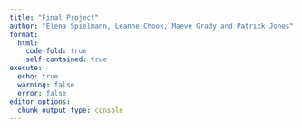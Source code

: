 ```yaml
---
title: "Final Project"
author: "Elena Spielmann, Leanne Chook, Maeve Grady and Patrick Jones"
format: 
  html:
    code-fold: true
    self-contained: true
execute: 
  echo: true
  warning: false
  error: false
editor_options: 
  chunk_output_type: console
---
```


